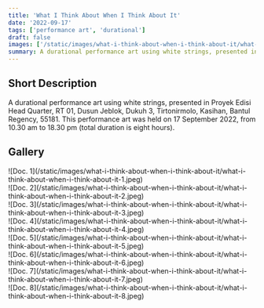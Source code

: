 ```yaml
---
title: 'What I Think About When I Think About It'
date: '2022-09-17'
tags: ['performance art', 'durational']
draft: false
images: ['/static/images/what-i-think-about-when-i-think-about-it/what-i-think-about-when-i-think-about-it-1.jpeg']
summary: A durational performance art using white strings, presented in Proyek Edisi Head Quarter, RT 01, Dusun Jeblok, Dukuh 3, Tirtonirmolo, Kasihan, Bantul Regency, 55181. This performance art was held on 17 September 2022, from 10.30 am to 18.30 pm (total duration is eight hours).
---
```

## Short Description

A durational performance art using white strings, presented in Proyek Edisi Head Quarter, RT 01, Dusun Jeblok, Dukuh 3, Tirtonirmolo, Kasihan, Bantul Regency, 55181. This performance art was held on 17 September 2022, from 10.30 am to 18.30 pm (total duration is eight hours).

## Gallery

<div className="-mx-2 flex flex-wrap overflow-hidden xl:-mx-2">
  <div className="my-1 w-full overflow-hidden px-2 xl:my-1 xl:w-1/2 xl:px-2">
    ![Doc. 1](/static/images/what-i-think-about-when-i-think-about-it/what-i-think-about-when-i-think-about-it-1.jpeg)
  </div>
  <div className="my-1 w-full overflow-hidden px-2 xl:my-1 xl:w-1/2 xl:px-2">
    ![Doc. 2](/static/images/what-i-think-about-when-i-think-about-it/what-i-think-about-when-i-think-about-it-2.jpeg)
  </div>
  <div className="my-1 w-full overflow-hidden px-2 xl:my-1 xl:w-1/2 xl:px-2">
    ![Doc. 3](/static/images/what-i-think-about-when-i-think-about-it/what-i-think-about-when-i-think-about-it-3.jpeg)
  </div>
  <div className="my-1 w-full overflow-hidden px-2 xl:my-1 xl:w-1/2 xl:px-2">
    ![Doc. 4](/static/images/what-i-think-about-when-i-think-about-it/what-i-think-about-when-i-think-about-it-4.jpeg)
  </div>
  <div className="my-1 w-full overflow-hidden px-2 xl:my-1 xl:w-1/2 xl:px-2">
    ![Doc. 5](/static/images/what-i-think-about-when-i-think-about-it/what-i-think-about-when-i-think-about-it-5.jpeg)
  </div>
  <div className="my-1 w-full overflow-hidden px-2 xl:my-1 xl:w-1/2 xl:px-2">
    ![Doc. 6](/static/images/what-i-think-about-when-i-think-about-it/what-i-think-about-when-i-think-about-it-6.jpeg)
  </div>
  <div className="my-1 w-full overflow-hidden px-2 xl:my-1 xl:w-1/2 xl:px-2">
    ![Doc. 7](/static/images/what-i-think-about-when-i-think-about-it/what-i-think-about-when-i-think-about-it-7.jpeg)
  </div>
  <div className="my-1 w-full overflow-hidden px-2 xl:my-1 xl:w-1/2 xl:px-2">
    ![Doc. 8](/static/images/what-i-think-about-when-i-think-about-it/what-i-think-about-when-i-think-about-it-8.jpeg)
  </div>
</div>
